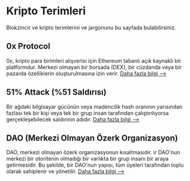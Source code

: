# Kripto Terimleri
Blokzincir ve kripto terimlerini ve jargonunu bu sayfada bulabilirsiniz. 

## 0x Protocol
0x, kripto para birimleri alışverisi için Ethereum tabanlı açık kaynaklı bir platformdur. Merkezi olmayan bir borsada (DEX), bir cüzdanda veya bir pazarda özelliklerin oluşturulmasına izin verir. 
[Daha fazla bilgi -->](https://web3sozluk.com/terimler/OxProtocol)

## 51% Attack (%51 Saldırısı)
Bir ağdaki bilgisayar gücünün veya madencilik hash oranının yarısından fazlası tek bir kişi veya tek bir grup insan tarafından çalıştırılıyorsa gerçekleşebilecek saldırının adıdır. 
[Daha fazla bilgi -->](https://web3sozluk.com/terimler/51saldirisi)

## DAO (Merkezi Olmayan Özerk Organizasyon)
DAO, merkezi olmayan özerk organizasyonun kısaltmasıdır. ir DAO'nun merkezi bir otoritenin olmadığı bir varlıkta bir grup insanı bir araya getirmesidir. Bu şekilde, bir DAO'nun yapısı, tüm üyeleri tarafından toplu olarak sahiplenir ve yönetilir.
[Daha fazla bilgi -->](https://web3sozluk.com/terimler/dao)